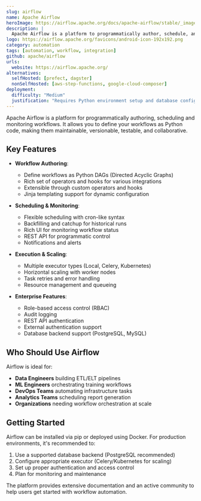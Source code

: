 ```yaml
---
slug: airflow
name: Apache Airflow
heroImage: https://airflow.apache.org/docs/apache-airflow/stable/_images/demo_graph_and_code_view.png
description: |
  Apache Airflow is a platform to programmatically author, schedule, and monitor workflows. When workflows are defined as code, they become more maintainable, versionable, testable, and collaborative.
logo: https://airflow.apache.org/favicons/android-icon-192x192.png
category: automation
tags: [automation, workflow, integration]
github: apache/airflow
urls:
  website: https://airflow.apache.org/
alternatives:
  selfHosted: [prefect, dagster]
  nonSelfHosted: [aws-step-functions, google-cloud-composer]
deployment:
  difficulty: "Medium"
  justification: "Requires Python environment setup and database configuration. Docker deployment available but needs proper configuration for production use."
---
```


Apache Airflow is a platform for programmatically authoring, scheduling and monitoring workflows. It allows you to define your workflows as Python code, making them maintainable, versionable, testable, and collaborative.

## Key Features

- **Workflow Authoring**:

  - Define workflows as Python DAGs (Directed Acyclic Graphs)
  - Rich set of operators and hooks for various integrations
  - Extensible through custom operators and hooks
  - Jinja templating support for dynamic configuration

- **Scheduling & Monitoring**:

  - Flexible scheduling with cron-like syntax
  - Backfilling and catchup for historical runs
  - Rich UI for monitoring workflow status
  - REST API for programmatic control
  - Notifications and alerts

- **Execution & Scaling**:

  - Multiple executor types (Local, Celery, Kubernetes)
  - Horizontal scaling with worker nodes
  - Task retries and error handling
  - Resource management and queueing

- **Enterprise Features**:
  - Role-based access control (RBAC)
  - Audit logging
  - REST API authentication
  - External authentication support
  - Database backend support (PostgreSQL, MySQL)

## Who Should Use Airflow

Airflow is ideal for:

- **Data Engineers** building ETL/ELT pipelines
- **ML Engineers** orchestrating training workflows
- **DevOps Teams** automating infrastructure tasks
- **Analytics Teams** scheduling report generation
- **Organizations** needing workflow orchestration at scale

## Getting Started

Airflow can be installed via pip or deployed using Docker. For production environments, it's recommended to:

1. Use a supported database backend (PostgreSQL recommended)
2. Configure appropriate executor (Celery/Kubernetes for scaling)
3. Set up proper authentication and access control
4. Plan for monitoring and maintenance

The platform provides extensive documentation and an active community to help users get started with workflow automation.
